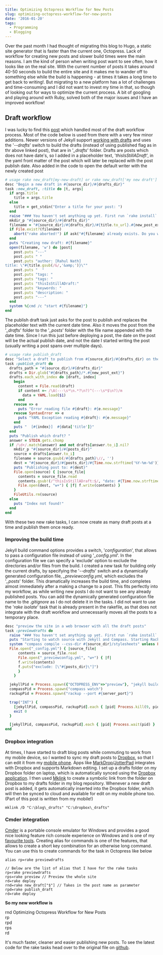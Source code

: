```yaml
---
title: Optimizing Octopress Workflow for New Posts
slug: optimizing-octopress-workflow-for-new-posts
date: '2016-01-20'
tags:
  - Programming
  - Blogging
---
```

Over the past month I had thought of migrating this blog to Hugo, a static site generator that is faster than the current one, Octopress. Lack of workflow for creating new posts and slower build times were the main reasons. I am the kind of person when writing post want to see often, how it looks like on the real site. With the current number of posts it takes around 40-50 seconds to build the entire site and it makes me to wander off to something else while the build is happening - at times it takes a long time to get back to writing!. But migrating to a new platform has a lot of challenges and time-consuming and I did not want to invest my time in that, so though of looking out for ways to optimize the current process. A bit of googling and playing around with Ruby, solved both of the major issues and I have an improved workflow!

## **Draft workflow**

I was lucky to find this [post](http://neverstopbuilding.com/how-to-enhance-your-octopress-draft-and-heroku-deploy-process) which handled most of the draft workflow process. Most of the code below is used from there with a very few minor additions. Newer versions of Jekyll support [working with drafts](http://jekyllrb.com/docs/drafts/) and uses the '_\--drafts_' switch to build the drafts (instead of using published flag as in thr above linked post), that are in '_\_drafts_' folder. Drafts are posts which does not have date's, so I added in a placeholder text, '_thisIsStillADraft_', in the yaml front matter of the post which will later be replaced with the post publish date. Also added in the code to open the default writer with the newly created post

```ruby
# usage rake new_draft[my-new-draft] or rake new_draft['my new draft']
desc "Begin a new draft in #{source_dir}/#{drafts_dir}"
task :new_draft, :title do |t, args|
  if args.title
    title = args.title
  else
    title = get_stdin("Enter a title for your post: ")
  end
  raise "### You haven't set anything up yet. First run `rake install` to set up an Octopress theme." unless File.directory?(source_dir)
  mkdir_p "#{source_dir}/#{drafts_dir}"
  filename = "#{source_dir}/#{drafts_dir}/#{title.to_url}.#{new_post_ext}"
  if File.exist?(filename)
    abort("rake aborted!") if ask("#{filename} already exists. Do you want to overwrite?", ['y', 'n']) == 'n'
  end
  puts "Creating new draft: #{filename}"
  open(filename, 'w') do |post|
    post.puts "---"
    post.puts " "
    post.puts "author: [Rahul Nath]
title: \"#{title.gsub(/&/,'&amp;')}\""
    post.puts "  "
    post.puts "tags: "
    post.puts "tags: "
    post.puts "thisIsStillADraft:"
    post.puts "keywords: "
    post.puts "description: "
    post.puts "---"
  end
  system %{cmd /c "start #{filename}"}
end

```

The publish draft task just asks for the post to publish and replaces the placeholder text with the current date time. Also it moves the post from the '_\_drafts_' folder to the '_\_posts_' folder with the file name appended with the date time. Since I run this just before deploying a post, the date on the post will be the actual publish date, and not the date I started writing the post (usually writing a post spans over multiple days).

```ruby
# usage rake publish_draft
desc "Select a draft to publish from #{source_dir}/#{drafts_dir} on the current date."
task :publish_draft do
  drafts_path = "#{source_dir}/#{drafts_dir}"
  drafts = Dir.glob("#{drafts_path}/*.#{new_post_ext}")
  drafts.each_with_index do |draft, index|
    begin
      content = File.read(draft)
      if content =~ /\A(---\s*\n.*?\n?)^(---\s*$\n?)/m
        data = YAML.load($1)
      end
    rescue => e
      puts "Error reading file #{draft}: #{e.message}"
    rescue SyntaxError => e
      puts "YAML Exception reading #{draft}: #{e.message}"
    end
    puts "  [#{index}]  #{data['title']}"
  end
  puts "Publish which draft? "
  answer = STDIN.gets.chomp
  if /\d+/.match(answer) and not drafts[answer.to_i].nil?
    mkdir_p "#{source_dir}/#{posts_dir}"
    source = drafts[answer.to_i]
    filename = source.gsub(/#{drafts_path}\//, '')
    dest = "#{source_dir}/#{posts_dir}/#{Time.now.strftime('%Y-%m-%d')}-#{filename}"
    puts "Publishing post to: #{dest}"
    File.open(source) { |source_file|
      contents = source_file.read
      contents.gsub!(/^thisIsStillADraft:$/, "date: #{Time.now.strftime('%Y-%m-%d %H:%M')}")
      File.open(dest, "w+") { |f| f.write(contents) }
    }
    FileUtils.rm(source)
  else
    puts "Index not found!"
  end
end

```

With these two new rake tasks, I can now create as many draft posts at a time and publish them once ready.

### **Improving the build time**

Jekyll build command options provides a switch, '_configuration_', that allows to pass a configuration file instead of using '_\_config.yml_'. In the configuration file we can specify a 'exclude' option to exclude the directories and/or files from the build. I created a new task for building only the current drafts, by specifying the '_\--drafts_' switch and a dynamically generated configuration file, _\_previewconfig.yml_, which excludes the '_\_posts_' folder. This dramatically increases the build time, and completes almost immediately after a making a change to a post. This fits perfectly into my workflow, as while writing new posts I do not want to see any already published posts. You can add the dynamically generated configuration file name to the _.gitignore_ as I do not delete it in the tasks. I did not want to use the '_rake isolate_' task that is already present in the rakefile, as that does not integrate with the draft workflow and unnecessarily moves all the posts to a temporary place.

```ruby
desc "preview the site in a web browser with all the draft posts"
task :previewdrafts do
  raise "### You haven't set anything up yet. First run `rake install` to set up an Octopress theme." unless File.directory?(source_dir)
  puts "Starting to watch source with Jekyll and Compass. Starting Rack on port #{server_port}"
  system "compass compile --css-dir #{source_dir}/stylesheets" unless File.exist?("#{source_dir}/stylesheets/screen.css")
  File.open("_config.yml") { |source_file|
      contents = source_file.read
      File.open("_previewconfig.yml", "w+") { |f|
      f.write(contents)
      f.puts("exclude: [\"#{posts_dir}\"]")
      }
    }

  jekyllPid = Process.spawn({"OCTOPRESS_ENV"=>"preview"}, "jekyll build --watch --drafts --config _previewconfig.yml")
  compassPid = Process.spawn("compass watch")
  rackupPid = Process.spawn("rackup --port #{server_port}")

  trap("INT") {
    [jekyllPid, compassPid, rackupPid].each { |pid| Process.kill(9, pid) rescue Errno::ESRCH }
    exit 0
  }

  [jekyllPid, compassPid, rackupPid].each { |pid| Process.wait(pid) }
end

```

### **Dropbox integration**

At times, I have started to draft blog posts while commuting to work from my mobile device, so I wanted to sync my draft posts to [Dropbox](https://db.tt/bvYw3pL6), so that I can edit it from my [mobile phone](/blog/review-two-months-and-counting-android-and-nexus-5/). Apps like [MarkDrop](https://play.google.com/store/apps/details?id=net.keepzero.markdrop&hl=en)/[JotterPad](https://play.google.com/store/apps/details?id=net.keepzero.markdrop&hl=en) integrates with Dropbox and supports Markdown editing. I set up a drafts folder on my Dropbox folder on laptop, which is automatically synced using the [Dropbox application](https://www.dropbox.com/install). I then used [Mklink](https://technet.microsoft.com/en-us/library/cc753194.aspx) to create a symbolic link from the folder on Dropbox to my drafts folder in my blog repository. Whenever a new draft post is added, it gets automatically inserted into the Dropbox folder, which will then be synced to cloud and available for edit on my mobile phone too. (Part of this post is written from my mobile!)

```text
mklink /D "C:\blog\_drafts" "C:\dropbox\_drafts"

```

### **Cmder integration**

[Cmder](http://cmder.net/) is a portable console emulator for Windows and provides a good nice looking feature rich console experience on Windows and is one of my [favourite tools](/blog/tools-that-I-use/). Creating alias for commands is one of the features, that allows to create a short key combination for an otherwise long command. You can use this to create commands for the task in Octopress like below

```text
alias rp=rake previewdrafts

// Below are the list of alias that I have for the rake tasks
rp=rake previewdrafts
rps=rake preview // Preview the whole site
rd=rake deploy
rnd=rake new_draft["$"] // Takes in the post name as parameter
rpd=rake publish_draft
rd=rake deploy

```

**So my new workflow is**

rnd Optimizing Octopress Workflow for New Posts  
rp  
rpd  
rps  
rd

It's much faster, cleaner and easier publishing new posts. To see the latest code for the rake tasks head over to the original file on [github](https://github.com/rahulpnath/rahulpnath.com/blob/master/Rakefile).
